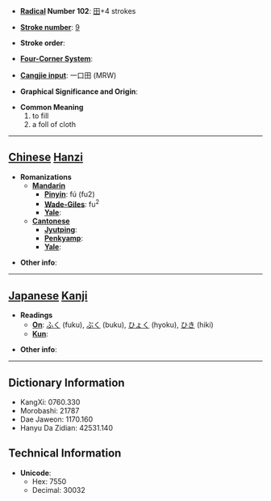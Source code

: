 * '''[[Wiktionary:Chinese radical index| Radical]] Number 102''': [[Wiktionary:Chinese radical index 田|田]]+4 strokes

* '''[[Wiktionary:Chinese total strokes index|Stroke number]]''': [[Wiktionary:Chinese total strokes index 9|9]]

* '''Stroke order''': 

* '''[[Wiktionary:Chinese four corner index|Four-Corner System]]''': 

* '''[[Wiktionary:Chinese Cangjie index|Cangjie input]]''': 一口田 (MRW)

* '''Graphical Significance and Origin''': 

* '''Common Meaning'''
*#to fill
*# a foll of cloth


----

== [[Chinese]] [[Hanzi]] ==

* '''Romanizations'''
** '''[[Mandarin]]'''
*** '''[[Pinyin]]''': fú (fu2)
*** '''[[Wade-Giles]]''': fu<sup>2</sup>
*** '''[[Yale]]''': 
** '''[[Cantonese]]'''
*** '''[[Jyutping]]''':
*** '''[[Penkyamp]]''': 
*** '''[[Yale]]''': 

* '''Other info''': 

----

== [[Japanese]] [[Kanji]] ==

* '''Readings'''
** '''[[On]]''': [[ふく]] (fuku), [[ぶく]] (buku), [[ひょく]] (hyoku), [[ひき]] (hiki)
** '''[[Kun]]''': 

* '''Other info''':  

----

== Dictionary Information ==

* KangXi: 0760.330
* Morobashi: 21787
* Dae Jaweon: 1170.160
* Hanyu Da Zidian: 42531.140

== Technical Information ==

* '''Unicode''':
** Hex: 7550
** Decimal: 30032